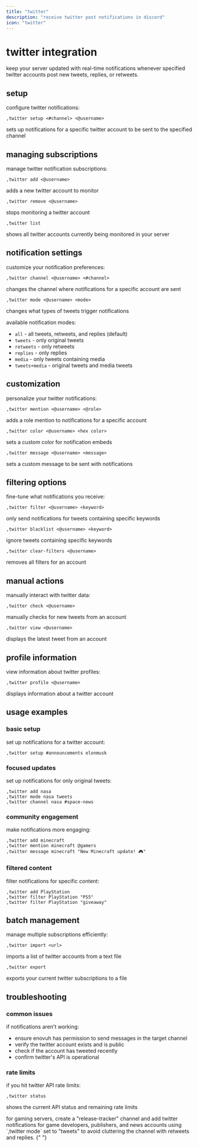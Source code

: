```yaml
---
title: "twitter"
description: "receive twitter post notifications in discord"
icon: "twitter"
---
```


# twitter integration

keep your server updated with real-time notifications whenever specified twitter accounts post new tweets, replies, or retweets.

## setup

configure twitter notifications:

```
,twitter setup <#channel> <@username>
```

sets up notifications for a specific twitter account to be sent to the specified channel

## managing subscriptions

manage twitter notification subscriptions:

```
,twitter add <@username>
```

adds a new twitter account to monitor

```
,twitter remove <@username>
```

stops monitoring a twitter account

```
,twitter list
```

shows all twitter accounts currently being monitored in your server

## notification settings

customize your notification preferences:

```
,twitter channel <@username> <#channel>
```

changes the channel where notifications for a specific account are sent

```
,twitter mode <@username> <mode>
```

changes what types of tweets trigger notifications

available notification modes:

- `all` - all tweets, retweets, and replies (default)
- `tweets` - only original tweets
- `retweets` - only retweets
- `replies` - only replies
- `media` - only tweets containing media
- `tweets+media` - original tweets and media tweets

## customization

personalize your twitter notifications:

```
,twitter mention <@username> <@role>
```

adds a role mention to notifications for a specific account

```
,twitter color <@username> <hex color>
```

sets a custom color for notification embeds

```
,twitter message <@username> <message>
```

sets a custom message to be sent with notifications

## filtering options

fine-tune what notifications you receive:

```
,twitter filter <@username> <keyword>
```

only send notifications for tweets containing specific keywords

```
,twitter blacklist <@username> <keyword>
```

ignore tweets containing specific keywords

```
,twitter clear-filters <@username>
```

removes all filters for an account

## manual actions

manually interact with twitter data:

```
,twitter check <@username>
```

manually checks for new tweets from an account

```
,twitter view <@username>
```

displays the latest tweet from an account

## profile information

view information about twitter profiles:

```
,twitter profile <@username>
```

displays information about a twitter account

## usage examples

### basic setup

set up notifications for a twitter account:

```
,twitter setup #announcements elonmusk
```

### focused updates

set up notifications for only original tweets:

```
,twitter add nasa
,twitter mode nasa tweets
,twitter channel nasa #space-news
```

### community engagement

make notifications more engaging:

```
,twitter add minecraft
,twitter mention minecraft @gamers
,twitter message minecraft "New Minecraft update! 🎮"
```

### filtered content

filter notifications for specific content:

```
,twitter add PlayStation
,twitter filter PlayStation "PS5"
,twitter filter PlayStation "giveaway"
```

## batch management

manage multiple subscriptions efficiently:

```
,twitter import <url>
```

imports a list of twitter accounts from a text file

```
,twitter export
```

exports your current twitter subscriptions to a file

## troubleshooting

### common issues

if notifications aren't working:

- ensure enovuh has permission to send messages in the target channel
- verify the twitter account exists and is public
- check if the account has tweeted recently
- confirm twitter's API is operational

### rate limits

if you hit twitter API rate limits:

```
,twitter status
```

shows the current API status and remaining rate limits

<Card title="pro tip" icon="lightbulb" color="#9333EA">
  for gaming servers, create a "release-tracker" channel and add twitter
  notifications for game developers, publishers, and news accounts using
  `,twitter mode` set to "tweets" to avoid cluttering the channel with retweets
  and replies.
</Card>{" "}
